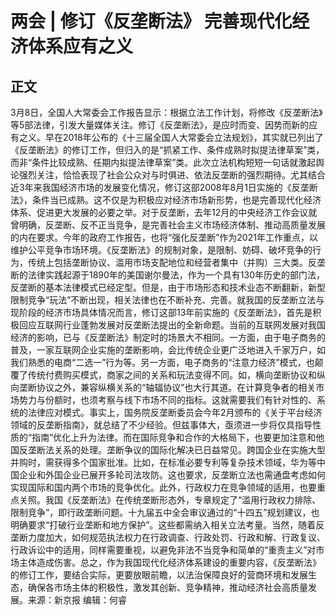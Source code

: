 # 两会 | 修订《反垄断法》 完善现代化经济体系应有之义
## 正文
3月8日，全国人大常委会工作报告显示：根据立法工作计划，将修改《反垄断法》等5部法律，引发大量媒体关注。修订《反垄断法》，是应时而变、因势而新的应有之义。早在2018年公布的《十三届全国人大常委会立法规划》，其实就已列出了《反垄断法》的修订工作，但归入的是“抓紧工作、条件成熟时拟提法律草案”类，而非“条件比较成熟、任期内拟提法律草案”类。此次立法机构短短一句话就激起舆论强烈关注，恰恰表现了社会公众对与时俱进、依法反垄断的强烈期待。尤其结合近3年来我国经济市场的发展变化情况，修订这部2008年8月1日实施的《反垄断法》，条件当已成熟。这不仅是为积极应对经济市场新形势，也是完善现代化经济体系、促进更大发展的必要之举。对于反垄断，去年12月的中央经济工作会议就曾明确，反垄断、反不正当竞争，是完善社会主义市场经济体制、推动高质量发展的内在要求。今年的政府工作报告，也将“强化反垄断”作为2021年工作重点，以维护公平竞争市场环境。《反垄断法》的规制对象，是限制、妨碍、破坏竞争的行为，传统上包括垄断协议、滥用市场支配地位和经营者集中（并购）三大类。反垄断的法律实践起源于1890年的美国谢尔曼法，作为一个具有130年历史的部门法，反垄断的基本法律模式已经定型。但是，由于市场形态和技术业态不断翻新，新型限制竞争“玩法”不断出现，相关法律也在不断补充、完善。就我国的反垄断立法与现阶段的经济市场具体情况而言，修订这部13年前实施的《反垄断法》，首先是积极回应互联网行业蓬勃发展对反垄断法提出的全新命题。当前的互联网发展对我国经济的影响，已与《反垄断法》制定时的场景大不相同。一方面，由于电子商务的普及，一家互联网企业实施的垄断影响，会比传统企业更广泛地进入千家万户，如我们熟悉的电商“二选一”行为等。另一方面，电子商务的“注意力经济”模式，也颠覆了传统付费购买模式，商家之间的关系和玩法变得不同。如，横向垄断协议和纵向垄断协议之外，兼容纵横关系的“轴辐协议”也大行其道。在计算竞争者的相关市场势力与份额时，也须考察与线下市场不同的指标。这就需要我们有针对性的、系统的法律应对模式。事实上，国务院反垄断委员会今年2月颁布的《关于平台经济领域的反垄断指南》，就总结了不少经验。但兹事体大，亟须进一步将仅具指导性质的“指南”优化上升为法律。而在国际竞争和合作的大格局下，也要更加注意和他国反垄断法关系的处理。垄断争议的国际化解决已日益常见。跨国企业在实施大型并购时，需获得多个国家批准。比如，在标准必要专利等复杂技术领域，华为等中国企业和外国企业已展开多轮司法攻防。这也要求，反垄断立法也需通盘考虑如何实现国际和国内两个市场的竞争优化。此外，行政权力在竞争领域的适用，也要重点关照。我国《反垄断法》在传统垄断形态外，专章规定了“滥用行政权力排除、限制竞争”，即行政垄断问题。十九届五中全会审议通过的“十四五”规划建议，也明确要求“打破行业垄断和地方保护”。这些都需纳入相关立法考量。当然，随着反垄断力度加大，如何规范执法权力在行政调查、行政处罚、行政和解、行政复议、行政诉讼中的适用，同样需要重视，以避免非法不当竞争和简单的“重责主义”对市场主体造成伤害。总之，作为我国现代化经济体系建设的重要内容，《反垄断法》的修订工作，要结合实际，更要放眼前瞻，以法治保障良好的营商环境和发展生态，确保各市场主体的积极性，激发其创新、竞争精神，推动经济社会高质量发展。来源：新京报 编辑：何睿 